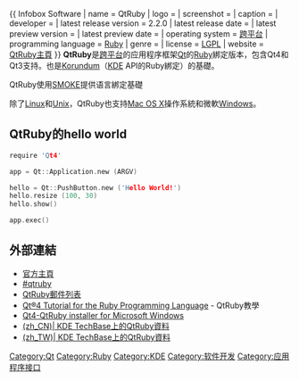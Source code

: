 {{ Infobox Software
| name = QtRuby
| logo =
| screenshot =
| caption =
| developer =
| latest release version = 2.2.0
| latest release date = {{release date and age|2011|12|16}}
| latest preview version =
| latest preview date =
| operating system = [[跨平台|跨平台]]
| programming language = [[Ruby|Ruby]]
| genre =
| license = [[GNU_Lesser_General_Public_License|LGPL]]
| website = [https://archive.is/20120628224903/http://rubyforge.org/projects/korundum/ QtRuby主頁]
}}
'''QtRuby'''是[[跨平台|跨平台]]的应用程序框架[[Qt|Qt]]的[[Ruby|Ruby]]綁定版本，包含Qt4和Qt3支持。也是[[Korundum|Korundum]]（[[KDE|KDE]] API的Ruby綁定）的基礎。

QtRuby使用[[SMOKE|SMOKE]]提供语言綁定基礎

除了[[Linux|Linux]]和[[Unix|Unix]]，QtRuby也支持[[Mac_OS_X|Mac OS X]]操作系統和微軟[[Windows|Windows]]。 

== QtRuby的hello world ==
<syntaxhighlight lang="c">
require 'Qt4'

app = Qt::Application.new (ARGV)

hello = Qt::PushButton.new ('Hello World!')
hello.resize (100, 30)
hello.show()

app.exec()
</syntaxhighlight>

== 外部連結 ==
* [https://archive.is/20120628224903/http://rubyforge.org/projects/korundum/ 官方主頁]{{en}}
*[irc://irc.freenode.net/qtruby  #qtruby]{{dead link|date=2017年11月 |bot=InternetArchiveBot |fix-attempted=yes }}
*[https://mail.kde.org/mailman/listinfo/kde-bindings QtRuby郵件列表]{{Wayback|url=https://mail.kde.org/mailman/listinfo/kde-bindings |date=20110614035334 }}
* [http://www.darshancomputing.com/qt4-qtruby-tutorial/ Qt®4 Tutorial for the Ruby Programming Language]{{Wayback|url=http://www.darshancomputing.com/qt4-qtruby-tutorial/ |date=20090414201457 }} - QtRuby教學
* [https://web.archive.org/web/20090317091453/http://vision.eng.shu.ac.uk/mmvlwiki/index.php/Qt4-QtRuby_installer_for_Microsoft_Windows Qt4-QtRuby installer for Microsoft Windows]
* [http://techbase.kde.org/Development/Languages/Ruby (zh_CN)| KDE TechBase上的QtRuby資料]{{Wayback|url=http://techbase.kde.org/Development/Languages/Ruby |date=20090423212658 }}{{zh-cn}}
* [http://techbase.kde.org/Development/Languages/Ruby (zh_TW)| KDE TechBase上的QtRuby資料]{{Wayback|url=http://techbase.kde.org/Development/Languages/Ruby |date=20090423212658 }}{{zh-tw}}

{{Qt}}

[[Category:Qt|Category:Qt]]
[[Category:Ruby|Category:Ruby]]
[[Category:KDE|Category:KDE]]
[[Category:软件开发|Category:软件开发]]
[[Category:应用程序接口|Category:应用程序接口]]